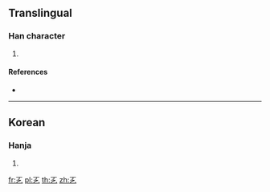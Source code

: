 {{character info/new}}
==Translingual==

===Han character===
{{Han char|rn=5|rad=乙|as=02|sn=3|four=10717|canj=MNN|ids=⿱丁乙}}

# {{defn|Han|sort=乙02}}

====References====
* {{Han ref|kx=0084.051|dkj=|dj=|hdz=|uh=3409|ud=13321|bh=|bd=}}

----

==Korean==

===Hanja===
{{ko-hanja|hangeul=절|rv=jeol|mr=chŏl|y=cel}}

# {{defn|lang=ko|sort=乙02}}

[[fr:㐉]]
[[pl:㐉]]
[[th:㐉]]
[[zh:㐉]]